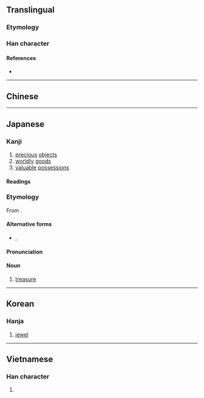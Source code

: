 {{character info/new}}
{{also|寶}}
==Translingual==

===Etymology===
{{Han simp|f2=貝|t2=丶|f=缶|t=&nbsp;}}

===Han character===
{{Han char|rn=40|rad=宀|as=05|sn=8|four=|canj=JMGI|ids=⿱宀玉}}

====References====
* {{Han ref|kx=0284.081|dkj=07122|dj=0561.080|hdz=20917.100|uh=5B9D|ud=23453}}

----

==Chinese==
{{zh-see|寶}}

----

==Japanese==
{{ja-kanji forms|宝|寶}}

===Kanji===
{{ja-kanji|grade=6|rs=宀05|kyu=寶}}

# [[precious]] [[objects]]
# [[worldly]] [[goods]]
# [[valuable]] [[possessions]]

====Readings====
{{ja-readings
|goon=ほう
|kanon=ほう
|kanyoon=ほ
|kun=たから-
}}

===Etymology===
{{ja-kanjitab|たから|yomi=k}}
From {{attention|ja|Old, Middle, or modern Japanese?}} {{ja-compound|田|た|から|から|t1=rice paddy|t2=from|nocat=1}} {{rfv-etymology|ja}}.

====Alternative forms====
* {{ja-l|財}}, {{ja-l|貨}}

====Pronunciation====
{{ja-pron|たから|y=k}}

====Noun====
{{ja-noun|たから}}

# [[treasure]]

----

==Korean==

===Hanja===
{{ko-hanja|hangeul=보|rv=bo|mr=po}}

# [[jewel]]

----

==Vietnamese==

===Han character===
{{vi-readings|rs=宀05|hanviet=[[bảo]]}}

# {{defn|lang=vi|sort=宀05}}